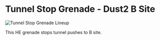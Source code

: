 # Tunnel Stop Grenade - Dust2 B Site

![Tunnel Stop Grenade Lineup](https://via.placeholder.com/600x400/FFB800/000000?text=Tunnel+Stop+Grenade)

This HE grenade stops tunnel pushes to B site.